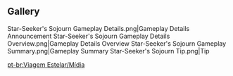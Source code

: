 {{EventTabs}}
==Gallery==
<gallery hideaddbutton="true" captionalign="center">
Star-Seeker's Sojourn Gameplay Details.png|Gameplay Details Announcement
Star-Seeker's Sojourn Gameplay Details Overview.png|Gameplay Details Overview
Star-Seeker's Sojourn Gameplay Summary.png|Gameplay Summary
Star-Seeker's Sojourn Tip.png|Tip
</gallery>

[[pt-br:Viagem Estelar/Mídia]]